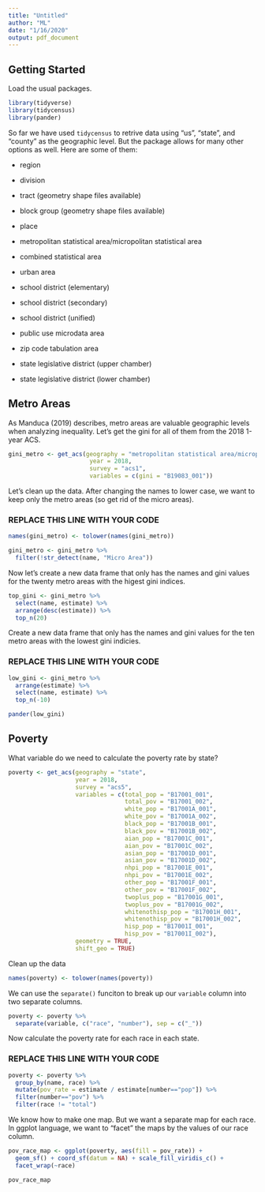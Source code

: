 ```yaml
---
title: "Untitled"
author: "ML"
date: "1/16/2020"
output: pdf_document
---
```


## Getting Started

Load the usual packages.

```r
library(tidyverse)
library(tidycensus)
library(pander)
```

So far we have used `tidycensus` to retrive data using "us", "state", and "county" as the geographic level. But the package allows for many other options as well. Here are some of them:

- region

- division

- tract (geometry shape files available)

- block group (geometry shape files available)

- place

- metropolitan statistical area/micropolitan statistical area

- combined statistical area

- urban area

- school district (elementary)

- school district (secondary)

- school district (unified)

- public use microdata area

- zip code tabulation area

- state legislative district (upper chamber)

- state legislative district (lower chamber)


## Metro Areas

As Manduca (2019) describes, metro areas are valuable geographic levels when analyzing inequality. Let's get the gini for all of them from the 2018 1-year ACS.

```r
gini_metro <- get_acs(geography = "metropolitan statistical area/micropolitan statistical area",
                       year = 2018,
                       survey = "acs1",
                       variables = c(gini = "B19083_001"))
```

Let's clean up the data. After changing the names to lower case, we want to keep only the metro areas (so get rid of the micro areas).

### REPLACE THIS LINE WITH YOUR CODE

```r
names(gini_metro) <- tolower(names(gini_metro))

gini_metro <- gini_metro %>%
  filter(!str_detect(name, "Micro Area"))
```


Now let's create a new data frame that only has the names and gini values for the twenty metro areas with the higest gini indices.

```r
top_gini <- gini_metro %>%
  select(name, estimate) %>%
  arrange(desc(estimate)) %>%
  top_n(20)
```

Create a new data frame that only has the names and gini values for the ten metro areas with the lowest gini indicies.

### REPLACE THIS LINE WITH YOUR CODE

```r
low_gini <- gini_metro %>%
  arrange(estimate) %>%
  select(name, estimate) %>%
  top_n(-10)
```

```r
pander(low_gini)
```



## Poverty

What variable do we need to calculate the poverty rate by state?

```r
poverty <- get_acs(geography = "state",
                   year = 2018,
                   survey = "acs5",
                   variables = c(total_pop = "B17001_001",
                                 total_pov = "B17001_002",
                                 white_pop = "B17001A_001",
                                 white_pov = "B17001A_002",
                                 black_pop = "B17001B_001",
                                 black_pov = "B17001B_002",
                                 aian_pop = "B17001C_001",
                                 aian_pov = "B17001C_002",
                                 asian_pop = "B17001D_001",
                                 asian_pov = "B17001D_002",
                                 nhpi_pop = "B17001E_001",
                                 nhpi_pov = "B17001E_002",
                                 other_pop = "B17001F_001",
                                 other_pov = "B17001F_002",
                                 twoplus_pop = "B17001G_001",
                                 twoplus_pov = "B17001G_002",
                                 whitenothisp_pop = "B17001H_001",
                                 whitenothisp_pov = "B17001H_002",
                                 hisp_pop = "B17001I_001",
                                 hisp_pov = "B17001I_002"),
                   geometry = TRUE,
                   shift_geo = TRUE)
```

Clean up the data

```r
names(poverty) <- tolower(names(poverty))
```

We can use the `separate()` funciton to break up our `variable` column into two separate columns. 

```r
poverty <- poverty %>%
  separate(variable, c("race", "number"), sep = c("_"))
```

Now calculate the poverty rate for each race in each state.

### REPLACE THIS LINE WITH YOUR CODE

```r
poverty <- poverty %>%
  group_by(name, race) %>%
  mutate(pov_rate = estimate / estimate[number=="pop"]) %>%
  filter(number=="pov") %>%
  filter(race != "total")
```

We know how to make one map. But we want a separate map for each race. In ggplot language, we want to "facet" the maps by the values of our race column.

```r
pov_race_map <- ggplot(poverty, aes(fill = pov_rate)) + 
  geom_sf() + coord_sf(datum = NA) + scale_fill_viridis_c() +
  facet_wrap(~race)

pov_race_map
```
